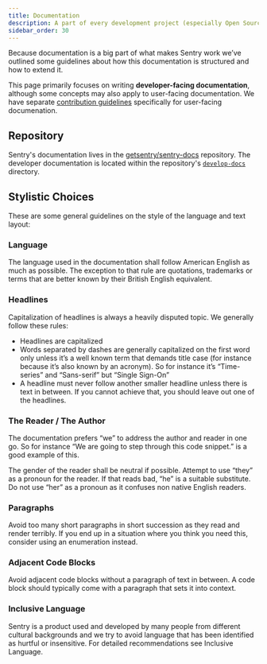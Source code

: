 ```yaml
---
title: Documentation
description: A part of every development project (especially Open Source projects) is documentation that explains how it works. Sentry is not any different.
sidebar_order: 30
---
```


Because documentation is a big part of what makes Sentry work we’ve outlined some guidelines about how this documentation is structured and how to extend it.

This page primarily focuses on writing **developer-facing documentation**, although some concepts may also apply to user-facing documentation. We have separate [contribution guidelines](https://docs.sentry.io/contributing/) specifically for user-facing documenation.

## Repository

Sentry's documentation lives in the [getsentry/sentry-docs](https://github.com/getsentry/sentry-docs) repository. The developer documentation is located within the repository's [`develop-docs`](https://github.com/getsentry/sentry-docs/tree/master/develop-docs) directory.

## Stylistic Choices

These are some general guidelines on the style of the language and text layout:

### Language

The language used in the documentation shall follow American English as much as possible. The exception to that rule are quotations, trademarks or terms that are better known by their British English equivalent.

### Headlines

Capitalization of headlines is always a heavily disputed topic. We generally follow these rules:

- Headlines are capitalized
- Words separated by dashes are generally capitalized on the first word only unless it’s a well known term that demands title case (for instance because it’s also known by an acronym). So for instance it’s “Time-series” and “Sans-serif” but “Single Sign-On”
- A headline must never follow another smaller headline unless there is text in between. If you cannot achieve that, you should leave out one of the headlines.

### The Reader / The Author

The documentation prefers “we” to address the author and reader in one go. So for instance “We are going to step through this code snippet.” is a good example of this.

The gender of the reader shall be neutral if possible. Attempt to use “they” as a pronoun for the reader. If that reads bad, “he” is a suitable substitute. Do not use “her” as a pronoun as it confuses non native English readers.

### Paragraphs

Avoid too many short paragraphs in short succession as they read and render terribly. If you end up in a situation where you think you need this, consider using an enumeration instead.

### Adjacent Code Blocks

Avoid adjacent code blocks without a paragraph of text in between. A code block should typically come with a paragraph that sets it into context.

### Inclusive Language

Sentry is a product used and developed by many people from different cultural backgrounds and we try to avoid language that has been identified as hurtful or insensitive. For detailed recommendations see <Link to="/getting-started/inclusive-language/">Inclusive Language</Link>.
